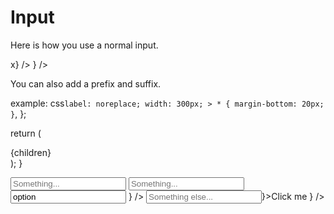 


# Input

Here is how you use a normal input.

<Playground component={Input}>
  <ControlledField style={{ maxWidth: 250 }} component={
    <Input placeholder="Placeholder..." onChange={x=>x} />
  } />
</Playground>


You can also add a prefix and suffix.

  example: css`
    label: noreplace;
    width: 300px;
    > * {
      margin-bottom: 20px;
    }
  `,
};

  return (
    <div className={style.example}>
      {children}
    </div>
  );
}

<Playground>
  <Example>
    <Input placeholder="Something..." prefix="$" />
    <Input placeholder="Something..." suffix=".com" />
    <Input placeholder="Something..." prefix={
      <Select value="option" options={[{ label: 'Option', value: 'option' }]} placeholder="Select..." />
    } />
    <Input placeholder="Something else..." suffix={
      <Button leading={<Icon name="copy" />}>Click me</Button>
    } />
  </Example>
</Playground>
